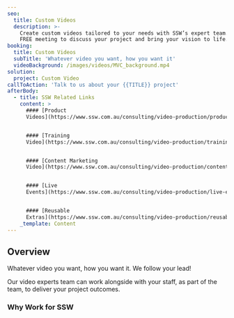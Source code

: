 ```yaml
---
seo:
  title: Custom Videos
  description: >-
    Create custom videos tailored to your needs with SSW’s expert team. Book a
    FREE meeting to discuss your project and bring your vision to life.
booking:
  title: Custom Videos
  subTitle: 'Whatever video you want, how you want it'
  videoBackground: /images/videos/MVC_background.mp4
solution:
  project: Custom Video
callToAction: 'Talk to us about your {{TITLE}} project'
afterBody:
  - title: SSW Related Links
    content: >
      #### [Product
      Videos](https://www.ssw.com.au/consulting/video-production/product-videos)


      #### [Training
      Video](https://www.ssw.com.au/consulting/video-production/training-videos)


      #### [Content Marketing
      Video](https://www.ssw.com.au/consulting/video-production/content-marketing-videos)


      #### [Live
      Events](https://www.ssw.com.au/consulting/video-production/live-events)


      #### [Reusable
      Extras](https://www.ssw.com.au/consulting/video-production/reusable-extras)
    _template: Content
---
```


## Overview

Whatever video you want, how you want it. We follow your lead!

Our video experts team can work alongside with your staff, as part of the team, to deliver your project outcomes.

### Why Work for SSW

<VideoEmbed url="https://www.youtube.com/watch?v=eu0qhzevEXQ" caption="Building the best software - Why you should work for SSW" duration="3 mins" />
